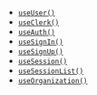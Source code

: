 - [`useUser()`](/docs/references/general/composables/use-user)
- [`useClerk()`](/docs/references/general/composables/use-clerk)
- [`useAuth()`](/docs/references/general/composables/use-auth)
- [`useSignIn()`](/docs/references/general/composables/use-sign-in)
- [`useSignUp()`](/docs/references/general/composables/use-sign-up)
- [`useSession()`](/docs/references/general/composables/use-session)
- [`useSessionList()`](/docs/references/general/composables/use-session-list)
- [`useOrganization()`](/docs/references/general/composables/use-organization)
